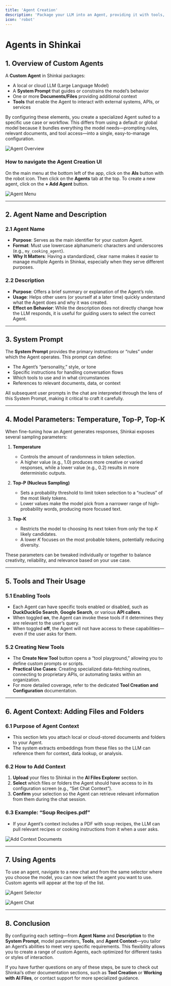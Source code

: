 ```yaml
---
title: 'Agent Creation'
description: 'Package your LLM into an Agent, providing it with tools, context, and a system prompt to perform tasks'
icon: 'robot'
---
```


# Agents in Shinkai
## 1. Overview of Custom Agents

A **Custom Agent** in Shinkai packages:
- A local or cloud LLM (Large Language Model)  
- A **System Prompt** that guides or constrains the model’s behavior  
- One or more **Documents/Files** providing additional context  
- **Tools** that enable the Agent to interact with external systems, APIs, or services  

By configuring these elements, you create a specialized Agent suited to a specific use case or workflow. This differs from using a default or global model because it bundles everything the model needs—prompting rules, relevant documents, and tool access—into a single, easy-to-manage configuration.

![Agent Overview](/images/soup_agent.png)

### How to navigate the Agent Creation UI

On the main menu at the bottom left of the app, click on the **AIs** button with the robot icon. Then click on the **Agents** tab at the top.
To create a new agent, click on the **+ Add Agent** button.

![Agent Menu](/images/agents_list_ui.png)

---

## 2. Agent Name and Description

### 2.1 Agent Name
- **Purpose**: Serves as the main identifier for your custom Agent.  
- **Format**: Must use lowercase alphanumeric characters and underscores (e.g., `my_cooking_agent`).  
- **Why It Matters**: Having a standardized, clear name makes it easier to manage multiple Agents in Shinkai, especially when they serve different purposes.

### 2.2 Description
- **Purpose**: Offers a brief summary or explanation of the Agent’s role.  
- **Usage**: Helps other users (or yourself at a later time) quickly understand what the Agent does and why it was created.  
- **Effect on Behavior**: While the description does not directly change how the LLM responds, it is useful for guiding users to select the correct Agent.

---

## 3. System Prompt

The **System Prompt** provides the primary instructions or “rules” under which the Agent operates. This prompt can define:
- The Agent’s “personality,” style, or tone  
- Specific instructions for handling conversation flows  
- Which tools to use and in what circumstances  
- References to relevant documents, data, or context  

All subsequent user prompts in the chat are interpreted through the lens of this System Prompt, making it critical to craft it carefully.

---

## 4. Model Parameters: Temperature, Top-P, Top-K

When fine-tuning how an Agent generates responses, Shinkai exposes several sampling parameters:

1. **Temperature**  
   - Controls the amount of randomness in token selection.  
   - A higher value (e.g., 1.0) produces more creative or varied responses, while a lower value (e.g., 0.2) results in more deterministic outputs.

2. **Top-P (Nucleus Sampling)**  
   - Sets a probability threshold to limit token selection to a “nucleus” of the most likely tokens.  
   - Lower values make the model pick from a narrower range of high-probability words, producing more focused text.

3. **Top-K**  
   - Restricts the model to choosing its next token from only the top *K* likely candidates.  
   - A lower *K* focuses on the most probable tokens, potentially reducing diversity.

These parameters can be tweaked individually or together to balance creativity, reliability, and relevance based on your use case.

---

## 5. Tools and Their Usage

### 5.1 Enabling Tools
- Each Agent can have specific tools enabled or disabled, such as **DuckDuckGo Search**, **Google Search**, or various **API callers**.  
- When toggled **on**, the Agent can invoke these tools if it determines they are relevant to the user’s query.  
- When toggled **off**, the Agent will not have access to these capabilities—even if the user asks for them.

### 5.2 Creating New Tools
- The **Create New Tool** button opens a “tool playground,” allowing you to define custom prompts or scripts.  
- **Practical Use Cases**: Creating specialized data-fetching routines, connecting to proprietary APIs, or automating tasks within an organization.  
- For more detailed coverage, refer to the dedicated **Tool Creation and Configuration** documentation.

---

## 6. Agent Context: Adding Files and Folders

### 6.1 Purpose of Agent Context
- This section lets you attach local or cloud-stored documents and folders to your Agent.  
- The system extracts embeddings from these files so the LLM can reference them for context, data lookup, or analysis.

### 6.2 How to Add Context
1. **Upload** your files to Shinkai in the **AI Files Explorer** section.  
2. **Select** which files or folders the Agent should have access to in its configuration screen (e.g., “Set Chat Context”).  
3. **Confirm** your selection so the Agent can retrieve relevant information from them during the chat session.

### 6.3 Example: “Soup Recipes.pdf”
- If your Agent’s context includes a PDF with soup recipes, the LLM can pull relevant recipes or cooking instructions from it when a user asks.

![Add Context Documents](/images/agent_context_doc.png)

---

## 7. Using Agents

To use an agent, navigate to a new chat and from the same selector where you choose the model, you can now select the agent you want to use. Custom agents will appear at the top of the list.

![Agent Selector](/images/selecting_agent.png)

![Agent Chat](/images/chat_agent.png)

---

## 8. Conclusion

By configuring each setting—from **Agent Name** and **Description** to the **System Prompt**, model parameters, **Tools**, and **Agent Context**—you tailor an Agent’s abilities to meet very specific requirements. This flexibility allows you to create a range of custom Agents, each optimized for different tasks or styles of interaction.

If you have further questions on any of these steps, be sure to check out Shinkai’s other documentation sections, such as **Tool Creation** or **Working with AI Files**, or contact support for more specialized guidance.